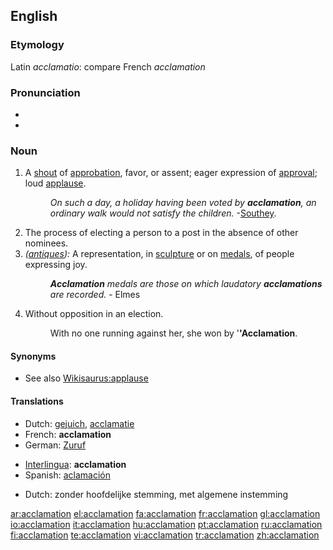 ==English==

===Etymology===
Latin ''acclamatio'': compare French ''acclamation''

===Pronunciation===
* {{IPA|/ækləˈmeɪʃən/}}
* {{rhymes|eɪʃǝn}}

===Noun===
{{en-noun}}

# A [[shout]] of [[approbation]], favor, or assent; eager expression of [[approval]]; loud [[applause]].
#: ''On such a day, a holiday having been voted by '''acclamation''', an ordinary walk would not satisfy the children.''  -[[Southey]].
# The process of electing a person to a post in the absence of other nominees.
# ''([[antique]]s):'' A representation, in [[sculpture]] or on [[medals]], of people expressing joy.
#: '''''Acclamation''' medals are those on which laudatory '''acclamations''' are recorded.''  - Elmes
# {{context|Canadian}} Without opposition in an election.
#: With no one running against her, she won by '''''Acclamation'''.

====Synonyms====
* See also [[Wikisaurus:applause]]

====Translations====
{{trans-top|applause}}
* Dutch: [[gejuich]], [[acclamatie]]
* French: '''acclamation'''
* German: [[Zuruf]]
{{trans-mid}}
* [[Interlingua]]: '''acclamation'''
* Spanish: [[aclamación]]
{{trans-bottom}}

{{trans-top|election of a standby}}
* Dutch: zonder hoofdelijke stemming, met algemene instemming
{{trans-mid}}
{{trans-bottom}}

{{trans-top|antique}}
{{trans-mid}}
{{trans-bottom}}

[[ar:acclamation]]
[[el:acclamation]]
[[fa:acclamation]]
[[fr:acclamation]]
[[gl:acclamation]]
[[io:acclamation]]
[[it:acclamation]]
[[hu:acclamation]]
[[pt:acclamation]]
[[ru:acclamation]]
[[fi:acclamation]]
[[te:acclamation]]
[[vi:acclamation]]
[[tr:acclamation]]
[[zh:acclamation]]